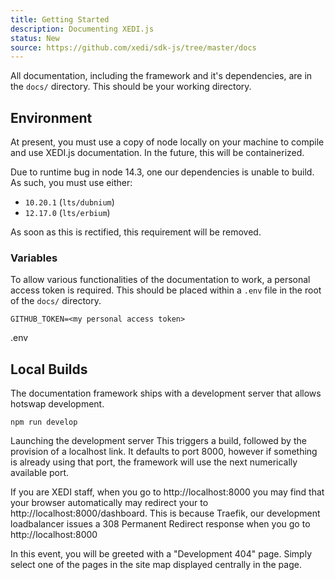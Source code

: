 ```yaml
---
title: Getting Started
description: Documenting XEDI.js
status: New
source: https://github.com/xedi/sdk-js/tree/master/docs
---
```



All documentation, including the framework and it's dependencies, are in the `docs/` directory. This should be your working directory.

## Environment

<Flash mb={2}><InfoIcon mr={1} />At present, you must use a copy of node locally on your machine to compile and use XEDI.js documentation. In the future, this will be containerized.

<BorderBox mt={1} bg="white">
    <GithubIssue issue-id="58" />
</BorderBox>

</Flash>

Due to runtime bug in node 14.3, one our dependencies is unable to build. As such, you must use either:

* `10.20.1` (`lts/dubnium`)
* `12.17.0` (`lts/erbium`)

As soon as this is rectified, this requirement will be removed.

### Variables

To allow various functionalities of the documentation to work, a personal access token is required. This should be placed within a `.env` file in the root of the `docs/` directory.

```shell
GITHUB_TOKEN=<my personal access token>
```
<Caption>.env</Caption>

## Local Builds

The documentation framework ships with a development server that allows hotswap development.

```shell
npm run develop
```
<Caption>Launching the development server</Caption>
This triggers a build, followed by the provision of a localhost link. It defaults to port <InlineCode>8000</InlineCode>, however if something is already using that port, the framework will use the next numerically available port.

<Flash mt={2}><InfoIcon mr={1} />If you are XEDI staff, when you go to <InlineCode>http://localhost:8000</InlineCode> you may find that your browser automatically may redirect your to <InlineCode>http://localhost:8000/dashboard</InlineCode>. This is because Traefik, our development loadbalancer issues a <InlineCode>308 Permanent Redirect</InlineCode> response when you go to <InlineCode>http://localhost:8000</InlineCode>

In this event, you will be greeted with a "Development 404" page. Simply select one of the pages in the site map displayed centrally in the page.

<BorderBox bg="white">
    <GithubIssue issue-id="57" />
</BorderBox>
</Flash>

